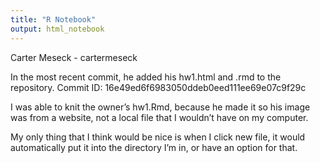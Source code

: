 ```yaml
---
title: "R Notebook"
output: html_notebook
---
```


Carter Meseck - cartermeseck

In the most recent commit, he added his hw1.html and .rmd to the repository. 
Commit ID: 16e49ed6f6983050ddeb0eed111ee69e07c9f29c

I was able to knit the owner's hw1.Rmd, because he made it so his image was from a website, not a local file that I wouldn't have on my computer.

My only thing that I think would be nice is when I click new file, it would automatically put it into the directory I'm in, or have an option for that.